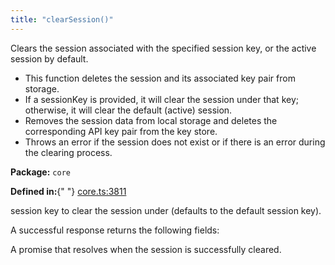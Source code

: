 ```yaml
---
title: "clearSession()"
---
```



<H3Bordered text="Overview" />

Clears the session associated with the specified session key, or the active session by default.

<ul>
  <li>
    This function deletes the session and its associated key pair from storage.
  </li>
  <li>
    If a sessionKey is provided, it will clear the session under that key;
    otherwise, it will clear the default (active) session.
  </li>
  <li>
    Removes the session data from local storage and deletes the corresponding
    API key pair from the key store.
  </li>
  <li>
    Throws an error if the session does not exist or if there is an error during
    the clearing process.
  </li>
</ul>

<p>
  <strong>Package:</strong> <code>core</code>
</p>

<p>
  <strong>Defined in:</strong>{" "}
  <a href="https://github.com/tkhq/sdk/blob/main/packages/core/src/__clients__/core.ts#L3811">
    core.ts:3811
  </a>
</p>

<H3Bordered text="Parameters" />

<ParamField body="params" type="object" required={false} path="params">
  <Expandable title="params details">
    <NestedParam
      parentKey="params"
      childKey="sessionKey"
      type="string"
      required={false}
    >
      session key to clear the session under (defaults to the default session
      key).
    </NestedParam>
  </Expandable>
</ParamField>

<H3Bordered text="Response" />A successful response returns the following
fields:

<ResponseField name="returns" type="void" required={true}>
  A promise that resolves when the session is successfully cleared.
</ResponseField>
